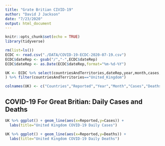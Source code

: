 ```yaml
---
title: "Grate Britian CIVID-19"
author: "David J Jackson"
date: "7/23/2020"
output: html_document
---
```


```r
knitr::opts_chunk$set(echo = TRUE)
library(tidyverse)
```
```r
rm(list=ls())
ECDC <- read.csv("./DATA/COVID-19-ECDC-2020-07-19.csv")
ECDC$dateRep <- gsub("/","-",ECDC$dateRep)
ECDC$dateRep <- as.Date(ECDC$dateRep,format="%m-%d-%Y")

UK <- ECDC %>% select(countriesAndTerritories,dateRep,year,month,cases,deaths,popData2019
) %>% filter(countriesAndTerritories=="United_Kingdom")

colnames(UK) <- c("Countries","Reported","Year","Month","Cases","Deaths","Population")  

```

## COVID-19 For Great Britian: Daily Cases and Deaths

```r
UK %>% ggplot() + geom_line(aes(x=Reported,y=Cases)) +
  labs(title="United Kingdom COVID-19 Daily Cases")

UK %>% ggplot() + geom_line(aes(x=Reported,y=Deaths)) +
  labs(title="United Kingdom COVID-19 Daily Deaths")
```

